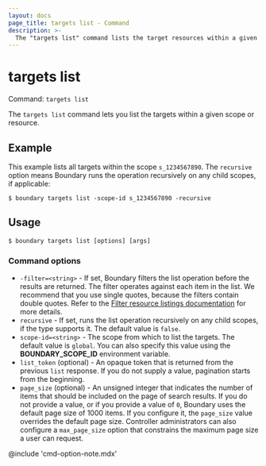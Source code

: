 ```yaml
---
layout: docs
page_title: targets list - Command
description: >-
  The "targets list" command lists the target resources within a given scope or resource.
---
```


# targets list

Command: `targets list`

The `targets list` command lets you list the targets within a given scope or resource.

## Example

This example lists all targets within the scope `s_1234567890`.
The `recursive` option means Boundary runs the operation recursively on any child scopes, if applicable:

```shell-session
$ boundary targets list -scope-id s_1234567890 -recursive
```

## Usage

<CodeBlockConfig hideClipboard>

```shell-session
$ boundary targets list [options] [args]
```

</CodeBlockConfig>

### Command options

- `-filter=<string>` - If set, Boundary filters the list operation before the results are returned.
The filter operates against each item in the list.
We recommend that you use single quotes, because the filters contain double quotes.
Refer to the [Filter resource listings documentation](/boundary/docs/concepts/filtering/resource-listing) for more details.
- `recursive` - If set, runs the list operation recursively on any child scopes, if the type supports it.
The default value is `false`.
- `scope-id=<string>` - The scope from which to list the targets.
The default value is `global`.
You can also specify this value using the **BOUNDARY_SCOPE_ID** environment variable.
- `list_token` (optional) - An opaque token that is returned from the previous `list` response.
If you do not supply a value, pagination starts from the beginning.
- `page_size` (optional) - An unsigned integer that indicates the number of items that should be included on the page of search results.
If you do not provide a value, or if you provide a value of `0`, Boundary uses the default page size of 1000 items.
If you configure it, the `page_size` value overrides the default page size.
Controller administrators can also configure a `max_page_size` option that constrains the maximum page size a user can request.

@include 'cmd-option-note.mdx'